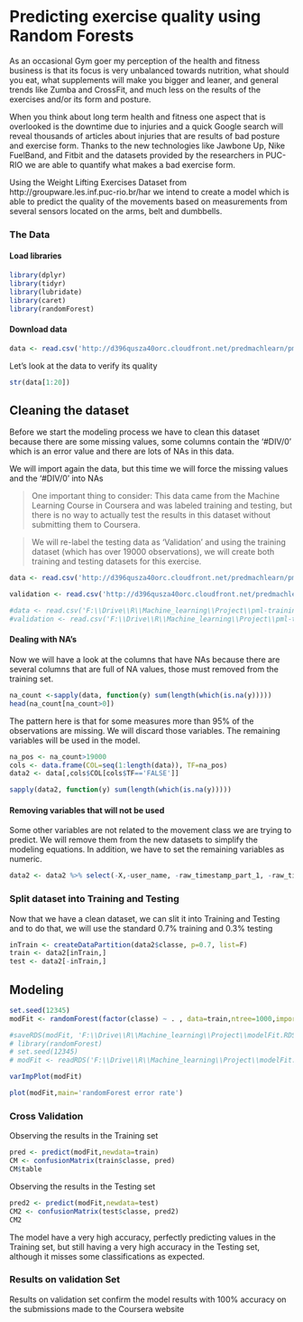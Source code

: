 # Predicting exercise quality using Random Forests

As an occasional Gym goer my perception of the health and fitness business is that its focus is very unbalanced towards nutrition, what should you eat, what supplements will make you bigger and leaner, and general trends like Zumba and CrossFit, and much less on the results of the exercises and/or its form and posture.

When you think about long term health and fitness one aspect that is overlooked is the downtime due to injuries and a quick Google search will reveal thousands of articles about injuries that are results of bad posture and exercise form. Thanks to the new technologies like Jawbone Up, Nike FuelBand, and Fitbit and the datasets provided by the researchers in PUC-RIO we are able to quantify what makes a bad exercise form.

Using the Weight Lifting Exercises Dataset from http://groupware.les.inf.puc-rio.br/har we intend to create a model which is able to predict the quality of the movements based on measurements from several sensors located on the arms, belt and dumbbells.   

### The Data

#### Load libraries
```r
library(dplyr)
library(tidyr)
library(lubridate)
library(caret)
library(randomForest)
```

#### Download data

```r
data <- read.csv('http://d396qusza40orc.cloudfront.net/predmachlearn/pml-training.csv')
```

Let's look at the data to verify its quality

```r
str(data[1:20])
```

## Cleaning the dataset

Before we start the modeling process we have to clean this dataset because there are some missing values, some columns contain the '#DIV/0' which is an error value and there are lots of NAs in this data.

We will import again the data, but this time we will force the missing values and the '#DIV/0' into NAs

> One important thing to consider: This data came from the Machine Learning Course in Coursera and was labeled training and testing, but there is no way to actually test the results in this dataset without submitting them to Coursera.

> We will re-label the testing data as 'Validation' and using the training dataset (which has over 19000 observations), we will create both training and testing datasets for this exercise.

```r
data <- read.csv('http://d396qusza40orc.cloudfront.net/predmachlearn/pml-training.csv',stringsAsFactors = F, na.strings=c('#DIV/0', '', 'NA'))

validation <- read.csv('http://d396qusza40orc.cloudfront.net/predmachlearn/pml-testing.csv', stringsAsFactors = F, na.strings=c('#DIV/0', '', 'NA'))

```


```r
#data <- read.csv('F:\\Drive\\R\\Machine_learning\\Project\\pml-training.csv', stringsAsFactors = F,  na.strings=c('#DIV/0', '', 'NA'))
#validation <- read.csv('F:\\Drive\\R\\Machine_learning\\Project\\pml-testing.csv', stringsAsFactors = F,  na.strings=c('#DIV/0', '', 'NA'))
```

#### Dealing with NA's

Now we will have a look at the columns that have NAs because there are several columns that are full of NA values, those must removed from the training set.

```r
na_count <-sapply(data, function(y) sum(length(which(is.na(y)))))
head(na_count[na_count>0])
```

The pattern here is that for some measures more than 95% of the observations are missing. We will discard those variables. The remaining variables will be used in the model.

```r
na_pos <- na_count>19000
cols <- data.frame(COL=seq(1:length(data)), TF=na_pos)
data2 <- data[,cols$COL[cols$TF=='FALSE']]

sapply(data2, function(y) sum(length(which(is.na(y)))))
```

#### Removing variables that will not be used

Some other variables are not related to the movement class we are trying to predict. We will remove them from the new datasets to simplify the modeling equations. In addition, we have to set the remaining variables as numeric.

```r
data2 <- data2 %>% select(-X,-user_name, -raw_timestamp_part_1, -raw_timestamp_part_2, -cvtd_timestamp, -new_window, -num_window)
```



### Split dataset into Training and Testing

Now that we have a clean dataset, we can slit it into Training and Testing and to do that, we will use the standard 0.7% training and 0.3% testing

```r
inTrain <- createDataPartition(data2$classe, p=0.7, list=F) 
train <- data2[inTrain,]
test <- data2[-inTrain,]
```


## Modeling


```r
set.seed(12345)
modFit <- randomForest(factor(classe) ~ . , data=train,ntree=1000,importance=TRUE)

```

```r
#saveRDS(modFit, 'F:\\Drive\\R\\Machine_learning\\Project\\modelFit.RDS')
# library(randomForest)
# set.seed(12345)
# modFit <- readRDS('F:\\Drive\\R\\Machine_learning\\Project\\modelFit.RDS')

```

```r
varImpPlot(modFit)
```

```r
plot(modFit,main='randomForest error rate')
```


### Cross Validation

Observing the results in the Training set

```r
pred <- predict(modFit,newdata=train)
CM <- confusionMatrix(train$classe, pred)
CM$table
```

Observing the results in the Testing set
```r
pred2 <- predict(modFit,newdata=test)
CM2 <- confusionMatrix(test$classe, pred2)
CM2
```

The model have a very high accuracy, perfectly predicting values in the Training set, but still having a very high accuracy in the Testing set, although it misses some classifications as expected.


### Results on validation Set

Results on validation set confirm the model results with 100% accuracy on the submissions made to the Coursera website
